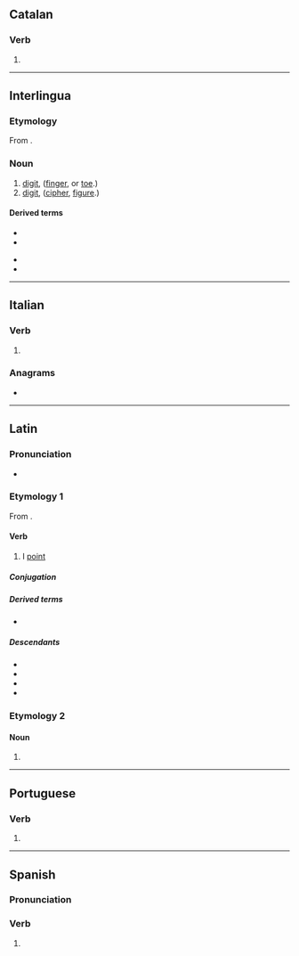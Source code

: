 {{also|digitó|dígito|digitò}}
==Catalan==

===Verb===
{{head|ca|verb form}}

# {{ca-verb form of|p=1|n=sg|m=ind|t=pres|digitar}}

----

==Interlingua==

===Etymology===
From {{der|ia|la|digitus}}.

===Noun===
{{ia-noun}}

# [[digit]], ([[finger]], or [[toe]].)
# [[digit]], ([[cipher]], [[figure]].)

====Derived terms====
{{der-top}}
* {{l|ia|digito anular}}
* {{l|ia|digito auricular}}
{{der-mid}}
* {{l|ia|digito indice}}
* {{l|ia|digito medie}}
{{der-bottom}}

----

==Italian==

===Verb===
{{head|it|verb form}}

# {{inflection of|it|digitare||1|s|pres|indc}}

===Anagrams===
* {{anagrams|it|a=dgiiot|goditi}}

----

==Latin==

===Pronunciation===
*{{la-IPA|digitō}}

===Etymology 1===
From {{affix|la|digitus|-ō|id2=denominative}}.

====Verb====
{{la-verb|1+|digitō}}

# I [[point]]

=====Conjugation=====
{{la-conj|1+|digitō}}

=====Derived terms=====
* {{l|la|addigitō}}

=====Descendants=====
* {{desc|en|digitate|bor=1}}
* {{desc|it|digitare|bor=1}}
* {{desc|pt|digitar|bor=1}}
* {{desc|es|digitar|bor=1}}

===Etymology 2===
{{nonlemma}}

====Noun====
{{la-noun-form|digitō|g=m}}

# {{inflection of|la|digitus||dat//abl|s}}

----

==Portuguese==

===Verb===
{{head|pt|verb form}}

# {{pt-verb form of|digitar}}

----

==Spanish==

===Pronunciation===
{{es-pr}}

===Verb===
{{head|es|verb form}}

# {{es-verb form of|digitar}}